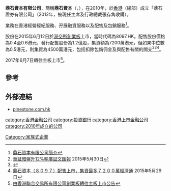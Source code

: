 '''鼎石資本有限公司'''，簡稱'''鼎石資本'''（'''{{lang-en|Pinestone Capital Limited}}'''，{{hkex|0804}}），在2010年，於[[香港|香港]]（總部）成立「鼎石證券有限公司」（2012年，被現任主席及行政總裁張存雋收購）。

業務在香港經營經紀服務、孖展融資服務以及配售及包銷服務<ref>[http://www.pinestone.com.hk/cht/index.html 鼎石資本有限公司簡介]</ref>。

股份在2015年6月12日於[[港交所|港交所]][[香港創業板|創業板]]上市，當時代碼為8097.HK。配售股份價格為0.4至0.6港元，發行配售股份為1.2億股，集資額為7200萬港元，但如果中位數為0.5港元，則集資為4500萬港元，包括扣除包銷佣金及與配售有關的開支<ref>[http://paper.wenweipo.com/2015/05/30/FI1505300001.htm 華証暗盤升12%輸廣証][[文汇报_(香港)|文匯報]] 2015年5月30日</ref><ref>{{Cite web |url=http://gem.ednews.hk/listedco/listconews/GEM/2015/0529/GLN20150529006_C.pdf |title=鼎石資本有限公司招股資料 |access-date=2015-06-06 |archive-url=https://web.archive.org/web/20161228152834/http://gem.ednews.hk/listedco/listconews/GEM/2015/0529/GLN20150529006_C.pdf |archive-date=2016-12-28 |dead-url=yes }}</ref><ref>[http://www.etnet.com.hk/www/tc/news/categorized_news_detail.php?newsid=ETN250529969&page=1&category=latest 鼎石資本（８０９７）配售上市，集資最多７２００萬][[經濟通|經濟通]] 2015年5月29日</ref>。

2017年6月7日轉往主板上市<ref>[http://www.hkexnews.hk/listedco/listconews/sehk/2017/0531/LTN201705311151_C.pdf 由香港聯合交易所有限公司創業板轉往主板上市公告]</ref>。

==參考==
{{reflist}}

==外部連結==
*[http://www.pinestone.com.hk pinestone.com.hk]{{en icon}}

[[category:香港金融公司|category:香港金融公司]]
[[category:投資銀行|category:投資銀行]]
[[category:香港上市金融公司|category:香港上市金融公司]]
[[category:2010年成立的公司|category:2010年成立的公司]]
[[Category:家族式企業|Category:家族式企業]]